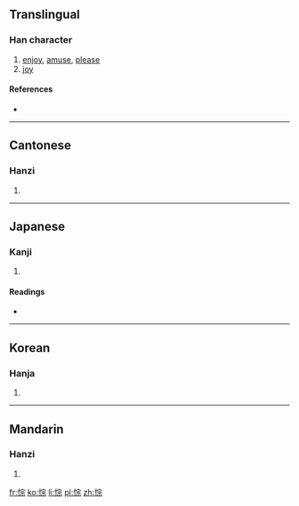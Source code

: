 ==Translingual==

===Han character===
{{Han char|rn=61|rad=心|as=08|sn=11|four=9309<sub>1</sub>|canj=心十一火 (PJMF)|ids=⿰[[忄]][[宗]]}}

# [[enjoy]], [[amuse]], [[please]]
# [[joy]]

====References====
* {{Han ref|kx=0388.350|dkj=10718|dj=0721.270|hdz=42319.010|uh=60B0|ud=24752|bh=D555|bd=54613}}

----

==Cantonese==

===Hanzi===
{{yue-hanzi|jyut=|y=jung1}}

# {{defn|lang=yue|sort=心08}}

----

==Japanese==

===Kanji===
{{ja-kanji|grade=|rs=心08}}

# {{defn|lang=ja|sort=心08}}

====Readings====
* {{ja-readings|on=[[そう]] (sō), [[ず]] (zu)|kun=[[たのしむ]] (tanoshimu)}}

----

==Korean==

===Hanja===
{{ko-hanja|hangeul=종|eumhun=|rv=jong|mr=chong|y=cong}}

# {{defn|lang=ko|sort=心08}}

----

==Mandarin==

===Hanzi===
{{cmn-hanzi|pin=[[cóng]] ([[cong2]])|wg=ts'ung<sup>2</sup>}}

# {{defn|lang=cmn|sort=心08}}

[[fr:悰]]
[[ko:悰]]
[[li:悰]]
[[pl:悰]]
[[zh:悰]]